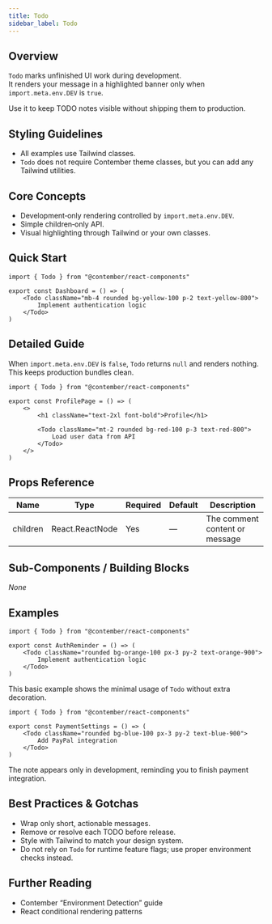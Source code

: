 ```yaml
---
title: Todo
sidebar_label: Todo
---
```


<!-- Edited by human: false -->
<!-- Examples count: 1 -->

## Overview
`Todo` marks unfinished UI work during development.  
It renders your message in a highlighted banner only when `import.meta.env.DEV` is `true`.

Use it to keep TODO notes visible without shipping them to production.

## Styling Guidelines
* All examples use Tailwind classes.  
* `Todo` does not require Contember theme classes, but you can add any Tailwind utilities.

## Core Concepts
* Development‑only rendering controlled by `import.meta.env.DEV`.
* Simple children‑only API.
* Visual highlighting through Tailwind or your own classes.

## Quick Start
```tsx
import { Todo } from "@contember/react-components"

export const Dashboard = () => (
	<Todo className="mb-4 rounded bg-yellow-100 p-2 text-yellow-800">
		Implement authentication logic
	</Todo>
)
```

## Detailed Guide
When `import.meta.env.DEV` is `false`, `Todo` returns `null` and renders nothing.  
This keeps production bundles clean.

```tsx
import { Todo } from "@contember/react-components"

export const ProfilePage = () => (
	<>
		<h1 className="text-2xl font-bold">Profile</h1>

		<Todo className="mt-2 rounded bg-red-100 p-3 text-red-800">
			Load user data from API
		</Todo>
	</>
)
```

## Props Reference
| Name | Type | Required | Default | Description |
|------|------|----------|---------|-------------|
| children | React.ReactNode | Yes | — | The comment content or message |

## Sub-Components / Building Blocks
_None_

## Examples
```tsx
import { Todo } from "@contember/react-components"

export const AuthReminder = () => (
	<Todo className="rounded bg-orange-100 px-3 py-2 text-orange-900">
		Implement authentication logic
	</Todo>
)
```
This basic example shows the minimal usage of `Todo` without extra decoration.

```tsx
import { Todo } from "@contember/react-components"

export const PaymentSettings = () => (
	<Todo className="rounded bg-blue-100 px-3 py-2 text-blue-900">
		Add PayPal integration
	</Todo>
)
```
The note appears only in development, reminding you to finish payment integration.

## Best Practices & Gotchas
* Wrap only short, actionable messages.  
* Remove or resolve each TODO before release.  
* Style with Tailwind to match your design system.  
* Do not rely on `Todo` for runtime feature flags; use proper environment checks instead.

## Further Reading
* Contember “Environment Detection” guide  
* React conditional rendering patterns  

<!-- End of Generated Documentation -->